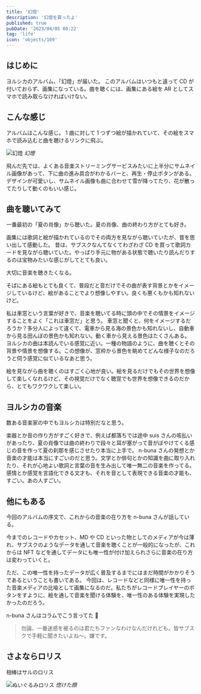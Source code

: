 ```yaml
---
title: '幻燈'
description: '幻燈を買ったよ'
published: true
pubDate: '2023/04/05 00:22'
tag: 'life'
icon: 'objects/109'
---
```


## はじめに

ヨルシカのアルバム、「幻燈」が届いた。
このアルバムはいつもと違って CD が付いておらず、画集になっている。曲を聴くには、画集にある絵を AR としてスマホで読み取らなければいけない。

## こんな感じ

アルバムはこんな感じ。
1 曲に対して 1 つずつ絵が描かれていて、その絵をスマホで読み込むと曲を聴けるリンクに飛ぶ。

![幻燈](https://images.site.yajihum.dev/images/2023/04/20230405/gentou.jpeg)
_幻燈_

飛んだ先では、よくある音楽ストリーミングサービスみたいに上半分にサムネイル画像があって、下に曲の進み具合がわかるバーと、再生・停止ボタンがある。
デザインが可愛いし、サムネイル画像も曲に合わせて雪が降ってたり、花が散ってたりして動くのもいい感じ。

## 曲を聴いてみて

一番最初の「夏の肖像」から聴いた。夏の肖像、曲の終わり方がとても好き。

画集には歌詞と絵が描かれているのでその両方を見ながら聴いていたが、昔を思い出して感動した。
昔は、サブスクなんてなくてわざわざ CD を買って歌詞カードを見ながら聴いていた。やっぱり手元に物がある状態で聴いたり読んだりするのは宝物みたいな感じがしてとても良い。

大切に音楽を聴きたくなる。

そばにある絵もとても良くて、普段だと音だけでその曲が表す背景とかをイメージしているけど、絵があることでより想像しやすい。良くも悪くもかも知れないけど。

私は車窓という言葉が好きで、音楽を聴いてる時に頭の中でその情景をイメージすることをよく「これは車窓だ」と思う。
車窓と聞くと、何をイメージするだろうか？多分人によって違くて、電車から見る海の景色かも知れないし、自動車から見る田んぼの景色かも知れない。動く車から見える景色はたくさんある。
ヨルシカの曲は本読んでいる感覚に近い。一種の物語のように、曲を聴くとその背景や情景を想像する。この想像が、窓枠から景色を眺めてどんな様子なのだろうと伺う感覚に似ているなあと思う。

絵を見ながら曲を聴くのはすごく心地が良い。絵を見るだけでもその世界を想像して楽しくなれるけど、その視覚だけでなく聴覚でも世界を想像できるのだから、とてもワクワクして楽しい。

## ヨルシカの音楽

数ある音楽家の中でもヨルシカは特別だなと思う。

楽器とか音の作り方がすごく好きで、例えば都落ちでは途中 suis さんの咳払いがあったり、夏の肖像では曲の終わりで段々と耳が塞がって音がぼやけてくる感じの音を作って夏の刹那を感じさせたり本当に上手で。
n-buna さんの発想とか音楽の才能は本当にすごいのだと思う。文学とか俳句とかの知識を曲に取り入れたり、それが心地よい歌詞と言葉の音を生み出して唯一無二の音楽を作ってる。
感情とか感覚を言語化できる文才も、それを音として表現できる音楽の才能も、すごい。あの人すごい。

## 他にもある

今回のアルバムの序文で、これからの音楽の在り方を n-buna さんが話している。

今までのレコードやカセット、MD や CD といった物としてのメディアが今は薄れ、サブスクのようなデータを通して音楽を聴くことが一般的になったが、これからは NFT などを通してデータにも唯一性が付け加えられさらに音楽の在り方は変わっていくと。

ただ、この唯一性を持ったデータが広く普及するまでにはまだ時間がかかりそうであるということも書いてある。
今回は、レコードなどと同様に唯一性を持った音楽メディアの比喩として画集になるのだ。私たちがレコードプレイヤーのボタンをすように、絵を通して音楽を聞ける体験を、唯一性のある体験を実現したかったのだろう。

n-buna さんはコラムでこう言ってた 🤣

> 勿論、一番迷惑を被るのは君たちファンなわけなんだけれども。皆サブスクで手軽に聞きたいよね〜。嫌です。

## さよならロリス

相棒はサルのロリス

![ぬいぐるみロリス](https://images.site.yajihum.dev/images/2023/04/20230405/sayonararorisu.jpeg)
_惚けた顔_
